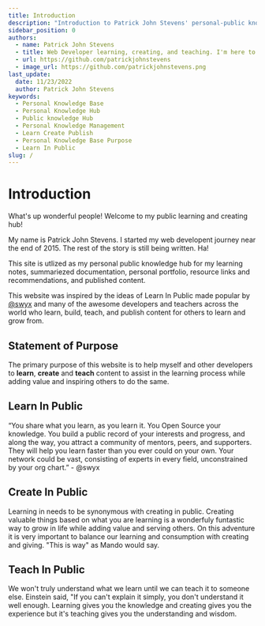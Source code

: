 ```yaml
---
title: Introduction
description: "Introduction to Patrick John Stevens' personal-public knowledge hub"
sidebar_position: 0
authors:
  - name: Patrick John Stevens
  - title: Web Developer learning, creating, and teaching. I'm here to serve.
  - url: https://github.com/patrickjohnstevens
  - image_url: https://github.com/patrickjohnstevens.png
last_update:
  date: 11/23/2022
  author: Patrick John Stevens
keywords:
  - Personal Knowledge Base
  - Personal Knowledge Hub
  - Public knowledge Hub
  - Personal Knowledge Management
  - Learn Create Publish
  - Personal Knowledge Base Purpose
  - Learn In Public
slug: /
---
```


# Introduction

What's up wonderful people! Welcome to my public learning and creating hub!

My name is Patrick John Stevens. I started my web developent journey near the end of 2015. The rest of the story is still being written. Ha!

This site is utlized as my personal public knowledge hub for my learning notes, summariezed documentation, personal portfolio, resource links and recommendations, and published content.

This website was inspired by the ideas of Learn In Public made popular by <a href="https://twitter.com/swyx" target="_blank">@swyx</a> and many of the awesome developers and teachers across the world who learn, build, teach, and publish content for others to learn and grow from.

## Statement of Purpose

The primary purpose of this website is to help myself and other developers to **learn**, **create** and **teach** content to assist in the learning process while adding value and inspiring others to do the same.

## Learn In Public

“You share what you learn, as you learn it. You Open Source your knowledge. You build a public record of your interests and progress, and along the way, you attract a community of mentors, peers, and supporters. They will help you learn faster than you ever could on your own. Your network could be vast, consisting of experts in every field, unconstrained by your org chart.” - @swyx

## Create In Public

Learning in needs to be synonymous with creating in public. Creating valuable things based on what you are learning is a wonderfuly funtastic way to grow in life while adding value and serving others. On this adventure it is very important to balance our learning and consumption with creating and giving. "This is way" as Mando would say.

## Teach In Public

We won't truly understand what we learn until we can teach it to someone else. Einstein said, "If you can't explain it simply, you don't understand it well enough. Learning gives you the knowledge and creating gives you the experience but it's teaching gives you the understanding and wisdom.
